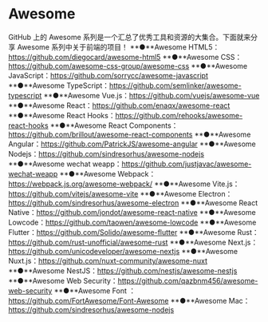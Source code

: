 # Awesome

GitHub 上的 Awesome 系列是一个汇总了优秀工具和资源的大集合。下面就来分享 Awesome 系列中关于前端的项目！
**●**Awesome HTML5：https://github.com/diegocard/awesome-html5
**●**Awesome CSS：https://github.com/awesome-css-group/awesome-css
**●**Awesome JavaScript：https://github.com/sorrycc/awesome-javascript
**●**Awesome TypeScript：https://github.com/semlinker/awesome-typescript
**●**Awesome Vue.js：https://github.com/vuejs/awesome-vue
**●**Awesome React：https://github.com/enaqx/awesome-react
**●**Awesome React Hooks：https://github.com/rehooks/awesome-react-hooks
**●**Awesome React Components：https://github.com/brillout/awesome-react-components
**●**Awesome Angular：https://github.com/PatrickJS/awesome-angular
**●**Awesome Nodejs：https://github.com/sindresorhus/awesome-nodejs
**●**Awesome wechat weapp：https://github.com/justjavac/awesome-wechat-weapp
**●**Awesome Webpack：https://webpack.js.org/awesome-webpack/
**●**Awesome Vite.js：https://github.com/vitejs/awesome-vite
**●**Awesome Electron：https://github.com/sindresorhus/awesome-electron
**●**Awesome React Native：https://github.com/jondot/awesome-react-native
**●**Awesome Lowcode：https://github.com/taowen/awesome-lowcode
**●**Awesome Flutter：https://github.com/Solido/awesome-flutter
**●**Awesome Rust：https://github.com/rust-unofficial/awesome-rust
**●**Awesome Next.js：https://github.com/unicodeveloper/awesome-nextjs
**●**Awesome Nuxt.js：https://github.com/nuxt-community/awesome-nuxt
**●**Awesome NestJS：https://github.com/nestjs/awesome-nestjs
**●**Awesome Web Security：https://github.com/qazbnm456/awesome-web-security
**●**Awesome Font ：https://github.com/FortAwesome/Font-Awesome
**●**Awesome Mac：https://github.com/sindresorhus/awesome-nodejs
